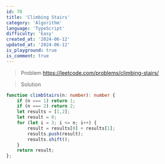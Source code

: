 ```yaml
---
id: 70
title: 'Climbing Stairs'
category: 'Algorithm'
language: 'TypeScript'
difficulty: 'Easy'
created_at: '2024-06-12'
updated_at: '2024-06-12'
is_playground: true
is_comment: true
---
```


> Problem
https://leetcode.com/problems/climbing-stairs/

> Solution

``` typescript
function climbStairs(n: number): number {
    if (n === 1) return 1;
    if (n === 2) return 2;
    let results = [1,2];
    let result = 0;
    for (let i = 3; i <= n; i++) {
        result = results[0] + results[1];
        results.push(result);
        results.shift();
    }
    return result;
};
```
